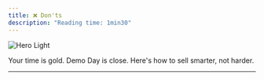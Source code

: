 ```yaml
---
title: ❌ Don'ts
description: "Reading time: 1min30"
---
```

<img
  className="block dark:hidden"
  src="/images/sales-bible.png"
  alt="Hero Light"
/>

Your time is gold. Demo Day is close. Here's how to sell smarter, not harder.

---